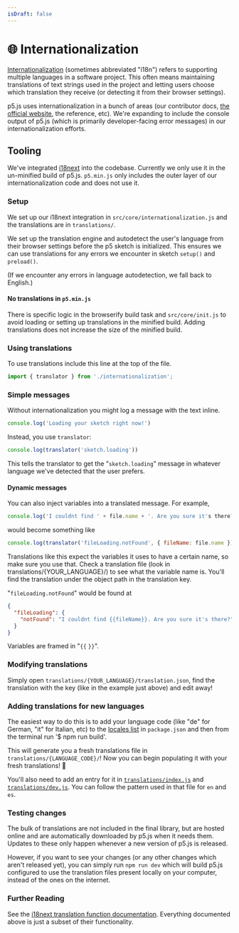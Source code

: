 ```yaml
---
isDraft: false
---
```

# 🌐 Internationalization

[Internationalization](https://developer.mozilla.org/docs/Glossary/Internationalization_and_localization) (sometimes abbreviated "i18n") refers to supporting multiple languages in a software project. This often means maintaining translations of text strings used in the project and letting users choose which translation they receive (or detecting it from their browser settings).

p5.js uses internationalization in a bunch of areas (our contributor docs, [the official website](https://p5js.org), the reference, etc). We're expanding to include the console output of p5.js (which is primarily developer-facing error messages) in our internationalization efforts.

## Tooling

We've integrated [i18next](https://www.i18next.com) into the codebase. Currently we only use it in the un-minified build of p5.js. `p5.min.js` only includes the outer layer of our internationalization code and does not use it.

### Setup

We set up our i18next integration in `src/core/internationalization.js` and the translations are in `translations/`.

We set up the translation engine and autodetect the user's language from their browser settings before the p5 sketch is initialized. This ensures we can use translations for any errors we encounter in sketch `setup()` and `preload()`.

(If we encounter any errors in language autodetection, we fall back to English.)

#### No translations in `p5.min.js`

There is specific logic in the browserify build task and `src/core/init.js` to avoid loading or setting up translations in the minified build. Adding translations does not increase the size of the minified build.

### Using translations

To use translations include this line at the top of the file.

```js
import { translator } from './internationalization';
```

### Simple messages

Without internationalization you might log a message with the text inline.

```js
console.log('Loading your sketch right now!')
```

Instead, you use `translator`:

```js
console.log(translator('sketch.loading'))
```

This tells the translator to get the "`sketch.loading`" message in whatever language we've detected that the user prefers.

#### Dynamic messages

You can also inject variables into a translated message. For example,

```js
console.log('I couldnt find ' + file.name + '. Are you sure it's there?')
```

would become something like

```js
console.log(translator('fileLoading.notFound', { fileName: file.name }))
```

Translations like this expect the variables it uses to have a certain name, so make sure you use that. Check a translation file (look in translations/{YOUR_LANGUAGE}/) to see what the variable name is. You'll find the translation under the object path in the translation key.

"`fileLoading.notFound`" would be found at

```json
{
  "fileLoading": {
    "notFound": "I couldnt find {{fileName}}. Are you sure it's there?"
  }
}
```

Variables are framed in "`{{` `}}`".

### Modifying translations

Simply open `translations/{YOUR_LANGUAGE}/translation.json`, find the translation with the key (like in the example just above) and edit away!

### Adding translations for new languages

The easiest way to do this is to add your language code (like "de" for German, "it" for Italian, etc) to the [locales list](https://github.com/processing/p5.js/blob/84bc1f92c89786f48e5d6fd1045feb649b932eea/package.json#L111-L114) in `package.json` and then from the terminal run '$ npm run build'.

This will generate you a fresh translations file in `translations/{LANGUAGE_CODE}/`! Now you can begin populating it with your fresh translations! 🥖

You'll also need to add an entry for it in [`translations/index.js`](../translations/index.js) and [`translations/dev.js`](../translations/dev.js). You can follow the pattern used in that file for `en` and `es`.

### Testing changes

The bulk of translations are not included in the final library, but are hosted online and are automatically downloaded by p5.js when it needs them. Updates to these only happen whenever a new version of p5.js is released.

However, if you want to see your changes (or any other changes which aren't released yet), you can simply run `npm run dev` which will build p5.js configured to use the translation files present locally on your computer, instead of the ones on the internet.

### Further Reading

See the [i18next translation function documentation](https://www.i18next.com/translation-function/essentials). Everything documented above is just a subset of their functionality.
